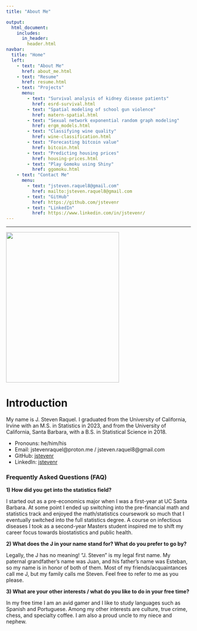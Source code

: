 ```yaml
---
title: "About Me"

output:
  html_document:
    includes:
      in_header: 
        header.html
navbar:
  title: "Home"
  left:
    - text: "About Me"
      href: about_me.html
    - text: "Resume"
      href: resume.html
    - text: "Projects"
      menu:
        - text: "Survival analysis of kidney disease patients"
          href: esrd-survival.html
        - text: "Spatial modeling of school gun violence"
          href: matern-spatial.html
        - text: "Sexual network exponential random graph modeling"
          href: ergm_models.html
        - text: "Classifying wine quality"
          href: wine-classification.html
        - text: "Forecasting bitcoin value"
          href: bitcoin.html
        - text: "Predicting housing prices"
          href: housing-prices.html
        - text: "Play Gomoku using Shiny"
          href: ggomoku.html
    - text: "Contact Me"
      menu:
        - text: "jsteven.raquel8@gmail.com"
          href: mailto:jsteven.raquel8@gmail.com
        - text: "GitHub"
          href: https://github.com/jstevenr
        - text: "LinkedIn"
          href: https://www.linkedin.com/in/jstevenr/
---
```


----

<left><img src="images/self_prof.jpg" width="308px" height="410px"></left>

# Introduction

My name is J. Steven Raquel. I graduated from the University of California, Irvine with an M.S. in Statistics in 2023, and from the University of California, Santa Barbara, with a B.S. in Statistical Science in 2018.

* Pronouns: he/him/his
* Email: jstevenraquel@proton.me / jsteven.raquel8@gmail.com 
* GitHub: [jstevenr](https://github.com/jstevenr)
* LinkedIn: [jstevenr](https://www.linkedin.com/in/jstevenr/)

### Frequently Asked Questions (FAQ)

**1) How did you get into the statistics field?**

I started out as a pre-economics major when I was a first-year at UC Santa Barbara. At some point I ended up switching into the pre-financial math and statistics track and enjoyed the math/statistics coursework so much that I eventually switched into the full statistics degree. A course on infectious diseases I took as a second-year Masters student inspired me to shift my career focus towards biostatistics and public health.

**2) What does the J in your name stand for? What do you prefer to go by?**

Legally, the J has no meaning! "J. Steven" is my legal first name. My paternal grandfather's name was Juan, and his father's name was Esteban, so my name is in honor of both of them. Most of my friends/acquaintances call me J, but my family calls me Steven. Feel free to refer to me as you please.

**3) What are your other interests / what do you like to do in your free time?**

In my free time I am an avid gamer and I like to study languages such as Spanish and Portuguese. Among my other interests are culture, true crime, chess, and specialty coffee. I am also a proud uncle to my niece and nephew.
